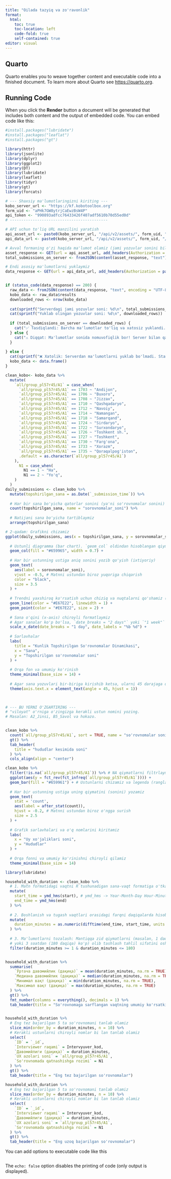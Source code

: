 ```yaml
---
title: "Oilada tazyiq va zo'ravonlik"
format: 
  html:
    toc: true
    toc-location: left
    code-fold: true
    self-contained: true
editor: visual
---
```


## Quarto

Quarto enables you to weave together content and executable code into a finished document. To learn more about Quarto see <https://quarto.org>.

## Running Code

When you click the **Render** button a document will be generated that includes both content and the output of embedded code. You can embed code like this:

```r

#install.packages("lubridate")
#install.packages("leaflat")
#install.packages("gt")

library(httr)
library(jsonlite)
library(dplyr)
library(ggplot2)
library(DT)
library(lubridate)
library(leaflet)
library(tidyr)
library(gt)
library(forcats)

# --- Shaxsiy ma'lumotlaringizni kiriting ---
kobo_server_url <- "https://kf.kobotoolbox.org"
form_uid <- "aPHk7GW8ytrjCaEwzBsW4P" 
api_token <- "990893adfcc76433426f407adf5610b70d55ed0d"
# -------------------------------------------

# API uchun to'liq URL manzilini yaratish
api_asset_url <- paste0(kobo_server_url, "/api/v2/assets/", form_uid, ".json")
api_data_url <- paste0(kobo_server_url, "/api/v2/assets/", form_uid, "/data.json")

# Avval formaning o'zi haqida ma'lumot olamiz (jami yozuvlar sonini bilish uchun)
asset_response <- GET(url = api_asset_url, add_headers(Authorization = paste("Token", api_token)))
total_submissions_on_server <- fromJSON(content(asset_response, "text"))$deployment__submission_count

# Endi asosiy ma'lumotlarni yuklaymiz
data_response <- GET(url = api_data_url, add_headers(Authorization = paste("Token", api_token)))


if (status_code(data_response) == 200) {
  raw_data <- fromJSON(content(data_response, "text", encoding = "UTF-8"))
  kobo_data <- raw_data$results
  downloaded_rows <- nrow(kobo_data)
  
  cat(sprintf("Serverdagi jami yozuvlar soni: %d\n", total_submissions_on_server))
  cat(sprintf("Yuklab olingan yozuvlar soni: %d\n", downloaded_rows))
  
  if (total_submissions_on_server == downloaded_rows) {
    cat("✅ Tasdiqlandi: Barcha ma'lumotlar to'liq va xatosiz yuklandi.\n")
  } else {
    cat("⚠️ Diqqat: Ma'lumotlar sonida nomuvofiqlik bor! Server bilan qayta tekshiring.\n")
  }
  
} else {
  cat(sprintf("❌ Xatolik: Serverdan ma'lumotlarni yuklab bo'lmadi. Status kodi: %d\n", status_code(data_response)))
  kobo_data <- data.frame() 
}

clean_kobo<- kobo_data %>%
  mutate(
    `all/group_pl57r45/A1` = case_when(
      `all/group_pl57r45/A1` == 1703 ~ "Andijon",
      `all/group_pl57r45/A1` == 1706 ~ "Buxoro",
      `all/group_pl57r45/A1` == 1708 ~ "Jizzax",
      `all/group_pl57r45/A1` == 1710 ~ "Qashqadaryo",
      `all/group_pl57r45/A1` == 1712 ~ "Navoiy",
      `all/group_pl57r45/A1` == 1714 ~ "Namangan",
      `all/group_pl57r45/A1` == 1718 ~ "Samarqand",
      `all/group_pl57r45/A1` == 1724 ~ "Sirdaryo",
      `all/group_pl57r45/A1` == 1722 ~ "Surxondaryo",
      `all/group_pl57r45/A1` == 1726 ~ "Toshkent sh.",
      `all/group_pl57r45/A1` == 1727 ~ "Toshkent",
      `all/group_pl57r45/A1` == 1730 ~ "Farg'ona",
      `all/group_pl57r45/A1` == 1733 ~ "Xorazm",
      `all/group_pl57r45/A1` == 1735 ~ "Qoraqalpog'iston",
      .default = as.character(`all/group_pl57r45/A1`)
    ),
      N1 = case_when(
        N1 == 1 ~ "Ha",
        N1 == 2 ~ "Yo'q",
    )
  )  
daily_submissions <- clean_kobo %>%
  mutate(topshirilgan_sana = as.Date(`_submission_time`)) %>%
  
  # Har bir sana bo'yicha qatorlar sonini (ya'ni so'rovnomalar sonini) sanaymiz
  count(topshirilgan_sana, name = "sorovnomalar_soni") %>%
  
  # Natijani sana bo'yicha tartiblaymiz
  arrange(topshirilgan_sana)

# 2-qadam: Grafikni chizamiz
ggplot(daily_submissions, aes(x = topshirilgan_sana, y = sorovnomalar_soni)) +
  
  # Ustunli diagramma (bar chart). `geom_col` oldindan hisoblangan qiymatlar uchun ishlatiladi.
  geom_col(fill = "#659965", width = 0.7) +
  
  # Har bir ustunning ustiga aniq sonini yozib qo'yish (ixtiyoriy)
  geom_text(
    aes(label = sorovnomalar_soni),
    vjust = -0.5, # Matnni ustundan biroz yuqoriga chiqarish
    color = "black",
    size = 3.5
  ) +
  
  # Trendni yaxshiroq ko'rsatish uchun chiziq va nuqtalarni qo'shamiz (ixtiyoriy)
  geom_line(color = "#E67E22", linewidth = 1) +
  geom_point(color = "#E67E22", size = 2) +
  
  # Sana o'qini (x-axis) chiroyli formatlaymiz
  # Agar sanalar ko'p bo'lsa, `date_breaks = "2 days"` yoki `"1 week"` qilib o'zgartirishingiz mumkin
  scale_x_date(date_breaks = "1 day", date_labels = "%b %d") +
  
  # Sarlavhalar
  labs(
    title = "Kunlik Topshirilgan So'rovnomalar Dinamikasi",
    x = "Sana",
    y = "Topshirilgan so'rovnomalar soni"
  ) +
  
  # Orqa fon va umumiy ko'rinish
  theme_minimal(base_size = 14) +
  
  # Agar sana yozuvlari bir-biriga kirishib ketsa, ularni 45 darajaga qiyalashtiramiz
  theme(axis.text.x = element_text(angle = 45, hjust = 1))

  

# --- BU YERNI O'ZGARTIRING ---
# "viloyat" o'rniga o'zingizga kerakli ustun nomini yozing.
# Masalan: A2_Jinsi, B5_Savol va hokazo.


clean_kobo %>%
  count(`all/group_pl57r45/A1`, sort = TRUE, name = "so'rovnomalar soni soni") %>%
  gt() %>%
  tab_header(
    title = "hududlar kesimida soni"
  ) %>%
  cols_align(align = "center")

clean_kobo %>%
  filter(!is.na(`all/group_pl57r45/A1`)) %>% # NA qiymatlarni filtrlaymiz
  ggplot(aes(y = fct_rev(fct_infreq(`all/group_pl57r45/A1`)))) +
  geom_bar(fill = "#659961") + # Ustunlarni chizamiz va legenda (ranglar izohi)ni yashiramiz
  
  # Har bir ustunning ustiga uning qiymatini (sonini) yozamiz
  geom_text(
    stat = 'count', 
    aes(label = after_stat(count)), 
    hjust = -0.2, # Matnni ustundan biroz o'ngga surish
    size = 2.5
  ) +
  
  # Grafik sarlavhalari va o'q nomlarini kiritamiz
  labs(
    x = "Uy xo'jaliklari soni",
    y = "Hududlar"
  ) +
  
  # Orqa fonni va umumiy ko'rinishni chiroyli qilamiz
  theme_minimal(base_size = 14) 

library(lubridate)

household_with_duration <- clean_kobo %>%
  # 1. Matn formatidagi vaqtni R tushunadigan sana-vaqt formatiga o'tkazamiz
  mutate(
    start_time = ymd_hms(start), # ymd_hms -> Year-Month-Day Hour-Minute-Second
    end_time = ymd_hms(end)
  ) %>%
  
  # 2. Boshlanish va tugash vaqtlari orasidagi farqni daqiqalarda hisoblaymiz
  mutate(
    duration_minutes = as.numeric(difftime(end_time, start_time, units = "mins"))
  ) %>%
  
  # 3. Ma'lumotlarni tozalash: Mantiqqa zid qiymatlarni (masalan, 1 daqiqadan kam 
  # yoki 3 soatdan (180 daqiqa) ko'p) olib tashlash tahlil sifatini oshiradi.
  filter(duration_minutes >= 1 & duration_minutes <= 180)


household_with_duration %>%
  summarise(
    `Ўртача давомийлик (дақиқа)` = mean(duration_minutes, na.rm = TRUE),
    `Медиана давомийлик (дақиқа)` = median(duration_minutes, na.rm = TRUE),
    `Минимал вақт (дақиқа)` = min(duration_minutes, na.rm = TRUE),
    `Максимал вақт (дақиқа)` = max(duration_minutes, na.rm = TRUE)
  ) %>%
  gt() %>%
  fmt_number(columns = everything(), decimals = 1) %>%
  tab_header(title = "So'rovnomaga sarflangan vaqtning umumiy ko'rsatkichlari")


household_with_duration %>%
  # Eng tez bajarilgan 5 ta so'rovnomani tanlab olamiz
  slice_min(order_by = duration_minutes, n = 10) %>%
  # Kerakli ustunlarni chiroyli nomlar bi lan tanlab olamiz
  select(
    `ID` = `_id`,
    `Interviewer raqami` = Intervyuver_kod,
    `Давомийлиги (дақиқа)` = duration_minutes,
    `UX azolari soni` = `all/group_pl57r45/A1`,
    `So'rovnomada qatnashishga rozimi` = N1
  ) %>%
  gt() %>%
  tab_header(title = "Eng tez bajarilgan so'rovnomalar")

household_with_duration %>%
  # Eng tez bajarilgan 5 ta so'rovnomani tanlab olamiz
  slice_max(order_by = duration_minutes, n = 10) %>%
  # Kerakli ustunlarni chiroyli nomlar bi lan tanlab olamiz
  select(
    `ID` = `_id`,
    `Interviewer raqami` = Intervyuver_kod,
    `Давомийлиги (дақиқа)` = duration_minutes,
    `UX azolari soni` = `all/group_pl57r45/A1`,
    `So'rovnomada qatnashishga rozimi` = N1
  ) %>%
  gt() %>%
  tab_header(title = "Eng uzoq bajarilgan so'rovnomalar")


```

You can add options to executable code like this

```         
```

The `echo: false` option disables the printing of code (only output is displayed).
